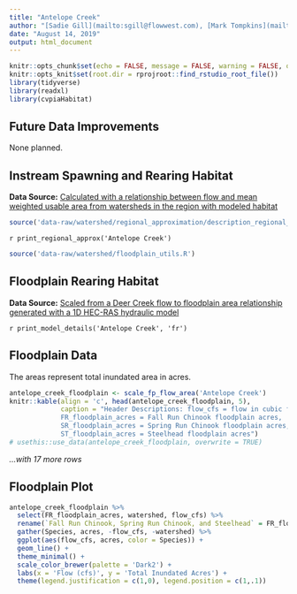 ```yaml
---
title: "Antelope Creek"
author: "[Sadie Gill](mailto:sgill@flowwest.com), [Mark Tompkins](mailto:mtompkins@flowwest.com), [Erin Cain](mailto:ecain@flowwest.com)"
date: "August 14, 2019"
output: html_document
---
```

```r
knitr::opts_chunk$set(echo = FALSE, message = FALSE, warning = FALSE, out.width = '100%')
knitr::opts_knit$set(root.dir = rprojroot::find_rstudio_root_file())
library(tidyverse)
library(readxl)
library(cvpiaHabitat)
```

## Future Data Improvements
None planned.  

## Instream Spawning and Rearing Habitat
**Data Source:** [Calculated with a relationship between flow and mean weighted usable area from watersheds in the region with modeled habitat](http://cvpia-habitat-docs-markdown.s3-website-us-west-2.amazonaws.com/watershed/Regional_Approximation.html){target="_blank"}
```r
source('data-raw/watershed/regional_approximation/description_regional_approx.R')
```

`r print_regional_approx('Antelope Creek')`

```r
source('data-raw/watershed/floodplain_utils.R')
```

## Floodplain Rearing Habitat 
**Data Source:** [Scaled from a Deer Creek flow to floodplain area relationship generated with a 1D HEC-RAS hydraulic model](https://s3-us-west-2.amazonaws.com/cvpiahabitat-r-package/cvpia-sit-model-inputs/DRAFT+Deer+Creek+Hydraulic+Models+Tech+Memo+6-08-07.pdf){target="_blank"}

`r print_model_details('Antelope Creek', 'fr')`

## Floodplain Data
The areas represent total inundated area in acres.   
```r
antelope_creek_floodplain <- scale_fp_flow_area('Antelope Creek')
knitr::kable(align = 'c', head(antelope_creek_floodplain, 5), 
             caption = "Header Descriptions: flow_cfs = flow in cubic feet per second,
             FR_floodplain_acres = Fall Run Chinook floodplain acres, 
             SR_floodplain_acres = Spring Run Chinook floodplain acres,
             ST_floodplain_acres = Steelhead floodplain acres")
# usethis::use_data(antelope_creek_floodplain, overwrite = TRUE)
```


*...with 17 more rows*

## Floodplain Plot
```r
antelope_creek_floodplain %>% 
  select(FR_floodplain_acres, watershed, flow_cfs) %>%
  rename(`Fall Run Chinook, Spring Run Chinook, and Steelhead` = FR_floodplain_acres) %>% 
  gather(Species, acres, -flow_cfs, -watershed) %>% 
  ggplot(aes(flow_cfs, acres, color = Species)) +
  geom_line() +
  theme_minimal() +
  scale_color_brewer(palette = 'Dark2') +
  labs(x = 'Flow (cfs)', y = 'Total Inundated Acres') +
  theme(legend.justification = c(1,0), legend.position = c(1,.1))
```
